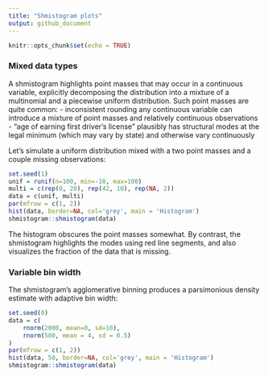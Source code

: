 ```yaml
---
title: "Shmistogram plots"
output: github_document
---
```


```r
knitr::opts_chunk$set(echo = TRUE)
```

### Mixed data types

A shmistogram highlights point masses that may occur in a continuous variable, explicitly decomposing the distribution into a mixture of a multinomial and a piecewise uniform distribution. Such point masses are quite common:
- inconsistent rounding any continuous variable can introduce a mixture of point masses and relatively continuous observations
- "age of earning first driver's license" plausibly has structural modes at the legal minimum (which may vary by state) and otherwise vary continuously

Let's simulate a uniform distribution mixed with a two point masses and a couple missing observations:

```r
set.seed(1)
unif = runif(n=100, min=-10, max=100)
multi = c(rep(0, 20), rep(42, 10), rep(NA, 2))
data = c(unif, multi)
par(mfrow = c(1, 2))
hist(data, border=NA, col='grey', main = 'Histogram')
shmistogram::shmistogram(data)
```

The histogram obscures the point masses somewhat. By contrast, the shmistogram highlights the modes using red line segments, and also visualizes the fraction of
the data that is missing.

### Variable bin width

The shmistogram's agglomerative binning produces a parsimonious density estimate with adaptive bin width:

```r
set.seed(0)
data = c(
    rnorm(2000, mean=0, sd=10),
    rnorm(500, mean = 4, sd = 0.5)
)
par(mfrow = c(1, 2))
hist(data, 50, border=NA, col='grey', main = 'Histogram')
shmistogram::shmistogram(data)
```
